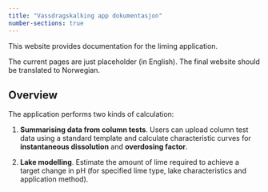 ```yaml
---
title: "Vassdragskalking app dokumentasjon"
number-sections: true
---
```


This website provides documentation for the liming application. 

The current pages are just placeholder (in English). The final website should be translated to Norwegian. 

## Overview {#sec-overview}

The application performs two kinds of calculation:

 1. **Summarising data from column tests**. Users can upload column test data using a standard template and calculate characteristic curves for **instantaneous dissolution** and **overdosing factor**.
 
 2. **Lake modelling**. Estimate the amount of lime required to achieve a target change in pH (for specified lime type, lake characteristics and application method).


